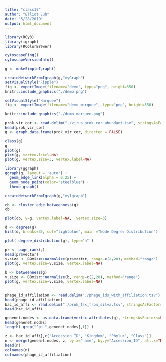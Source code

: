 ```yaml
---
title: "class17"
author: "Elliot Suh"
date: "5/28/2019"
output: html_document
---
```

```r
library(RCy3)
library(igraph)
library(RColorBrewer)

cytoscapePing()
cytoscapeVersionInfo()
```

```r
g <- makeSimpleIgraph()

createNetworkFromIgraph(g,"myGraph")
setVisualStyle("Ripple")
fig <- exportImage(filename="demo", type="png", height=350)
knitr::include_graphics("./demo.png")
```

```r
setVisualStyle("Marquee")
fig <- exportImage(filename="demo_marquee", type="png", height=350)

knitr::include_graphics("./demo_marquee.png")
```

```r
prok_vir_cor <- read.delim("./virus_prok_cor_abundant.tsv", stringsAsFactors = FALSE)
head(prok_vir_cor)
g <- graph.data.frame(prok_vir_cor, directed = FALSE)
```

```r
class(g)
g
plot(g)
plot(g, vertex.label=NA)
plot(g, vertex.size=3, vertex.label=NA)
```

```r
library(ggraph)
ggraph(g, layout = 'auto') +
  geom_edge_link(alpha = 0.25) +
  geom_node_point(color="steelblue") +
  theme_graph()

```
```r
createNetworkFromIgraph(g,"myIgraph")
```
```r

cb <- cluster_edge_betweenness(g)
cb
```

```r
plot(cb, y=g, vertex.label=NA,  vertex.size=3)

```
```r
d <- degree(g)
hist(d, breaks=30, col="lightblue", main ="Node Degree Distribution")
```
```r
plot( degree_distribution(g), type="h" )
```
```r
pr <- page_rank(g)
head(pr$vector)
v.size <- BBmisc::normalize(pr$vector, range=c(2,20), method="range")
plot(g, vertex.size=v.size, vertex.label=NA)
```
```r
b <- betweenness(g)
v.size <- BBmisc::normalize(b, range=c(2,20), method="range")
plot(g, vertex.size=v.size, vertex.label=NA)
     
```

```r
phage_id_affiliation <- read.delim("./phage_ids_with_affiliation.tsv")
head(phage_id_affiliation)
bac_id_affi <- read.delim("./prok_tax_from_silva.tsv", stringsAsFactors = FALSE)
head(bac_id_affi)

genenet.nodes <- as.data.frame(vertex.attributes(g), stringsAsFactors=FALSE)
head(genenet.nodes)
length( grep("^ph_",genenet.nodes[,1]) )
```
```r
z <- bac_id_affi[,c("Accession_ID", "Kingdom", "Phylum", "Class")]
n <- merge(genenet.nodes, z, by.x="name", by.y="Accession_ID", all.x=TRUE)
head(n)
colnames(n)
colnames(phage_id_affiliation)
```



